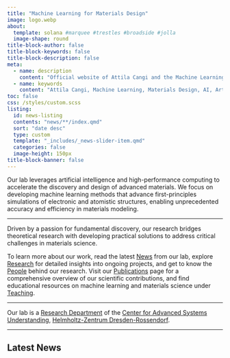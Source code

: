 ```yaml
---
title: "Machine Learning for Materials Design"
image: logo.webp
about: 
  template: solana #marquee #trestles #broadside #jolla
  image-shape: round
title-block-author: false
title-block-keywords: false
title-block-description: false
meta:
  - name: description
    content: "Official website of Attila Cangi and the Machine Learning for Materials Design (ML4MD) Lab. Research focuses on artificial intelligence, machine learning, neural networks, electronic structure, density functional theory and atomistic simulations for materials science."
  - name: keywords
    content: "Attila Cangi, Machine Learning, Materials Design, AI, Artificial Intelligence, Cangi Lab, Electronic Structure, DFT, Atomistic Simulations, Novel Materials"
toc: false
css: /styles/custom.scss
listing:
  id: news-listing
  contents: "news/**/index.qmd"
  sort: "date desc"
  type: custom
  template: "_includes/_news-slider-item.qmd"
  categories: false
  image-height: 150px
title-block-banner: false
---
```

Our lab leverages artificial intelligence and high-performance computing to accelerate the discovery and design of advanced materials. We focus on developing machine learning methods that advance first-principles simulations of electronic and atomistic structures, enabling unprecedented accuracy and efficiency in materials modeling.

---

Driven by a passion for fundamental discovery, our research bridges theoretical research with developing practical solutions to address critical challenges in materials science.

To learn more about our work, read the latest [News](news-archive.qmd) from our lab, explore [Research](research/index.qmd) for detailed insights into ongoing projects, and get to know the [People](people.qmd) behind our research. Visit our [Publications](publications.qmd) page for a comprehensive overview of our scientific contributions, and find educational resources on machine learning and materials science under [Teaching](teaching.qmd).

---

Our lab is a [Research Department](https://www.casus.science/?page_id=4660){target="_blank"} of the [Center for Advanced Systems Understanding](https://www.casus.science){target="_blank"}, [Helmholtz-Zentrum Dresden-Rossendorf](https://www.hzdr.de){target="_blank"}.

---

## Latest News

<script>
$(document).ready(function(){
  console.log('DEBUG: DOM ready. Starting polling for .slide elements.');

  let attempts = 0;
  const maxAttempts = 100; // Increased attempts for more robustness (10 seconds total)

  const checkSlidesInterval = setInterval(function() {
    attempts++;
    const slides = $('.slide');
    console.log(`Polling attempt ${attempts}: Found ${slides.length} .slide elements.`);

    if (slides.length > 0) {
      clearInterval(checkSlidesInterval);
      console.log('Slides found. Attempting to find parent and initialize slick.');

      // Find the common parent of the slides, which should be the #news-listing div
      const newsListingContainer = slides.first().parent();

      if (newsListingContainer.length > 0 && typeof $.fn.slick === 'function') {
        newsListingContainer.slick({
          dots: false,
          infinite: false,
          autoplay: true,
          speed: 1000,
          vertical: true,
        verticalSwiping: true,
        slidesToShow: 3,
        slidesToScroll: 1,
        variableWidth: false,
        focusOnSelect: true,
        arrows: false
        });
        console.log('Slick slider initialized on parent container.');
      } else {
        console.error('Slick initialization failed: Parent container not found or slick.js not loaded.');
      }
    } else if (attempts >= maxAttempts) {
      clearInterval(checkSlidesInterval);
      console.error('Slick slider initialization timed out: No .slide elements found.');
    }
  }, 25); // Check every 25ms
});
</script>

